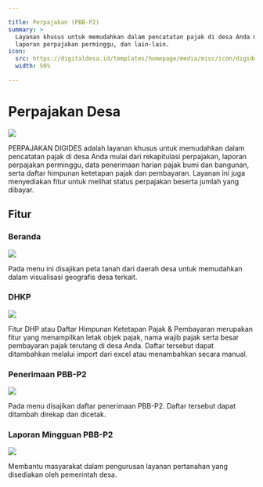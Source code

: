 ```yaml
---

title: Perpajakan (PBB-P2)
summary: >
  Layanan khusus untuk memudahkan dalam pencatatan pajak di desa Anda mulai dari rekapitulasi perpajakan, 
  laporan perpajakan perminggu, dan lain-lain.
icon:
  src: https://digitaldesa.id/templates/homepage/media/misc/icon/digides_perpajakan.svg
  width: 50%

---
```


<double-section id="utama">

# Perpajakan Desa
![](https://digitaldesa.id/templates/homepage/media/misc/perpajakan/perpajakan-01.png)

PERPAJAKAN DIGIDES adalah layanan khusus untuk memudahkan dalam pencatatan pajak di desa Anda 
mulai dari rekapitulasi perpajakan, laporan perpajakan perminggu, data penerimaan harian pajak 
bumi dan bangunan, serta daftar himpunan ketetapan pajak dan pembayaran. Layanan ini juga 
menyediakan fitur untuk melihat status perpajakan beserta jumlah yang dibayar.

</double-section>

## Fitur

<double-section id="beranda">

### Beranda
![](https://digitaldesa.id/templates/homepage/media/misc/perpajakan/perpajakan-01.png)

Pada menu ini disajikan peta tanah dari daerah desa untuk memudahkan dalam visualisasi 
geografis desa terkait.

</double-section>
<double-section id="dhkp">

### DHKP
![](https://digitaldesa.id/templates/homepage/media/misc/perpajakan/perpajakan-02.png)

Fitur DHP atau Daftar Himpunan Ketetapan Pajak & Pembayaran merupakan fitur yang menampilkan 
letak objek pajak, nama wajib pajak serta besar pembayaran pajak terutang di desa Anda. 
Daftar tersebut dapat ditambahkan melalui import dari excel atau menambahkan secara manual.

</double-section>
<double-section id="penerimaan">

### Penerimaan PBB-P2
![](https://digitaldesa.id/templates/homepage/media/misc/perpajakan/perpajakan-03.png)

Pada menu disajikan daftar penerimaan PBB-P2. Daftar tersebut dapat ditambah direkap dan dicetak.

</double-section>
<double-section id="laporan">

### Laporan Mingguan PBB-P2
![](https://digitaldesa.id/templates/homepage/media/misc/perpajakan/perpajakan-04.png)

Membantu masyarakat dalam pengurusan layanan pertanahan yang disediakan oleh pemerintah desa.

</double-section>